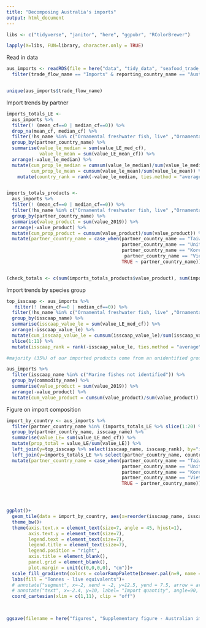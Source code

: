 ```yaml
---
title: "Decomposing Australia's imports"
output: html_document
---
```



```r

libs <- c("tidyverse", "janitor", "here", "ggpubr", "RColorBrewer")

lapply(X=libs, FUN=library, character.only = TRUE)

```

Read in data
```r

aus_imports <- readRDS(file = here("data", "tidy_data", "seafood_trade_volume_live_equivalent_by_partner_2019.rds")) %>% 
  filter(trade_flow_name == "Imports" & reporting_country_name == "Australia")


unique(aus_imports$trade_flow_name)
```

Import trends by partner 
```r

imports_totals_LE <-
  aus_imports %>%
  filter(! (mean_cf==0 | median_cf==0)) %>%
  drop_na(mean_cf, median_cf) %>%
  filter(!hs_name %in% c("Ornamental freshwater fish, live" ,"Ornamental fish, live, other") & partner_country_name!= "Australia") %>%
  group_by(partner_country_name) %>%
  summarise(value_le_median = sum(value_LE_med_cf),
            value_le_mean = sum(value_LE_mean_cf)) %>%
  arrange(-value_le_median) %>%
  mutate(cum_prop_le_median = cumsum(value_le_median)/sum(value_le_median),
         cum_prop_le_mean = cumsum(value_le_mean)/sum(value_le_mean)) %>%
    mutate(country_rank = rank(-value_le_median, ties.method = "average"))


imports_totals_products <- 
  aus_imports %>% 
  filter(! (mean_cf==0 | median_cf==0)) %>%
  filter(!hs_name %in% c("Ornamental freshwater fish, live" ,"Ornamental fish, live, other")  & partner_country_name!= "Australia") %>% 
  group_by(partner_country_name) %>% 
  summarise(value_product = sum(value_2019)) %>% 
  arrange(-value_product) %>% 
  mutate(cum_prop_product = cumsum(value_product)/sum(value_product)) %>% 
  mutate(partner_country_name = case_when(partner_country_name == "Taiwan Province of China" ~ "Taiwan",
                                          partner_country_name == "United States of America" ~ "USA",
                                          partner_country_name == "Korea, Republic of" ~ "Rep. Korea",
                                           partner_country_name == "Viet Nam" ~ "Vietnam",
                                          TRUE ~ partner_country_name)) 


(check_totals <- c(sum(imports_totals_products$value_product), sum(imports_totals_LE$value_le_median)))

```


Import trends by species group
```r

top_isscaap <- aus_imports %>% 
   filter(! (mean_cf==0 | median_cf==0)) %>%
  filter(!hs_name %in% c("Ornamental freshwater fish, live" ,"Ornamental fish, live, other")  & partner_country_name!= "Australia") %>% 
  group_by(isscaap_name) %>% 
  summarise(isscaap_value_le = sum(value_LE_med_cf)) %>% 
  arrange(-isscaap_value_le) %>% 
  mutate(cum_isscaap_value_le = cumsum(isscaap_value_le)/sum(isscaap_value_le)) %>% 
  slice(1:11) %>% 
  mutate(isscaap_rank = rank(-isscaap_value_le, ties.method = "average"))

#majority (35%) of our imported products come from an unidentified group of marine fishes where "Fish fillets, frozen" and "Fish not else identified account for the largest groups (45% of product imports)

aus_imports %>% 
  filter(isscaap_name %in% c("Marine fishes not identified")) %>% 
  group_by(commodity_name) %>% 
  summarise(value_product = sum(value_2019)) %>% 
  arrange(-value_product) %>% 
  mutate(cum_value_product = cumsum(value_product)/sum(value_product))


```

Figure on import composition


```r

import_by_country <- aus_imports %>% 
  filter(partner_country_name %in% (imports_totals_LE %>% slice(1:20) %>% .$partner_country_name) & isscaap_name %in% top_isscaap$isscaap_name) %>% 
  group_by(partner_country_name, isscaap_name) %>% 
  summarise(value_LE= sum(value_LE_med_cf)) %>% 
  mutate(prop_total = value_LE/sum(value_LE)) %>% 
  left_join(y=top_isscaap %>% select(isscaap_name, isscaap_rank), by="isscaap_name" ) %>% 
  left_join(y=imports_totals_LE %>% select(partner_country_name, country_rank), by="partner_country_name") %>% 
  mutate(partner_country_name = case_when(partner_country_name == "Taiwan Province of China" ~ "Taiwan",
                                          partner_country_name == "United States of America" ~ "USA",
                                          partner_country_name == "Korea, Republic of" ~ "Rep. Korea",
                                          partner_country_name == "Viet Nam" ~ "Vietnam",
                                          TRUE ~ partner_country_name)) 




ggplot()+
  geom_tile(data = import_by_country, aes(x=reorder(isscaap_name, isscaap_rank), y= reorder(partner_country_name, country_rank), fill = (value_LE)))+
  theme_bw()+
  theme(axis.text.x = element_text(size=7, angle = 45, hjust=1),
        axis.text.y = element_text(size=7),
        legend.text = element_text(size=7),
        legend.title = element_text(size=7),
        legend.position = "right",
        axis.title = element_blank(),
        panel.grid = element_blank(),
        plot.margin = unit(c(0,0,0,0), "cm"))+
  scale_fill_gradientn(colors = colorRampPalette(brewer.pal(n=9, name = "RdPu"))(200), labels = scales::comma, na.value = "grey80")+
  labs(fill = "Tonnes - live equivalents")+
  # annotate("segment", x=-2, xend = -2, y=12.5, yend = 7.5, arrow = arrow(ends = "last", length = unit(0.2, "cm")), size=0.3)+
  # annotate("text", x=-2.4, y=10, label= "Import quantity", angle=90, size=1.5)+
  coord_cartesian(xlim = c(1,11), clip = "off")
  


ggsave(filename = here("figures", "Supplementary figure - Australian import composition.jpg"), device="jpg", dpi=600, width = 13, height = 16, units="cm")

```


